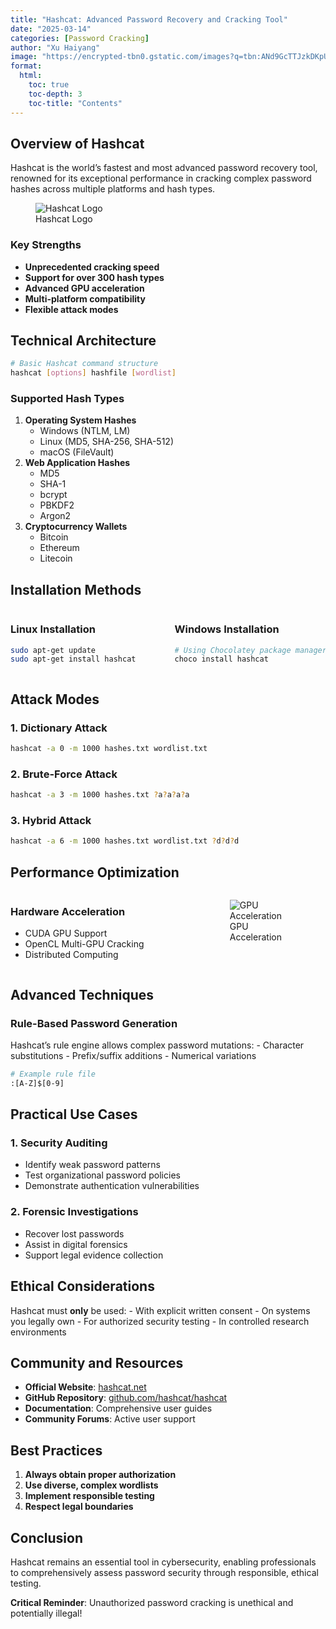 ```yaml
---
title: "Hashcat: Advanced Password Recovery and Cracking Tool"
date: "2025-03-14"
categories: [Password Cracking]
author: "Xu Haiyang"
image: "https://encrypted-tbn0.gstatic.com/images?q=tbn:ANd9GcTTJzkDKpUyJ0aNjvFw4yH0DZGxfTqymkNilA&s"
format:
  html:
    toc: true
    toc-depth: 3
    toc-title: "Contents"
---
```


## Overview of Hashcat

Hashcat is the world's fastest and most advanced password recovery tool, renowned for its exceptional performance in cracking complex password hashes across multiple platforms and hash types.

![Hashcat Logo](https://encrypted-tbn0.gstatic.com/images?q=tbn:ANd9GcTTJzkDKpUyJ0aNjvFw4yH0DZGxfTqymkNilA&s)

### Key Strengths

-   **Unprecedented cracking speed**
-   **Support for over 300 hash types**
-   **Advanced GPU acceleration**
-   **Multi-platform compatibility**
-   **Flexible attack modes**

## Technical Architecture

``` bash
# Basic Hashcat command structure
hashcat [options] hashfile [wordlist]
```

### Supported Hash Types

1.  **Operating System Hashes**
    -   Windows (NTLM, LM)
    -   Linux (MD5, SHA-256, SHA-512)
    -   macOS (FileVault)
2.  **Web Application Hashes**
    -   MD5
    -   SHA-1
    -   bcrypt
    -   PBKDF2
    -   Argon2
3.  **Cryptocurrency Wallets**
    -   Bitcoin
    -   Ethereum
    -   Litecoin

## Installation Methods

::::: columns
::: {.column width="50%"}
### Linux Installation

``` bash
sudo apt-get update
sudo apt-get install hashcat
```
:::

::: {.column width="50%"}
### Windows Installation

``` powershell
# Using Chocolatey package manager
choco install hashcat
```
:::
:::::

## Attack Modes

### 1. Dictionary Attack

``` bash
hashcat -a 0 -m 1000 hashes.txt wordlist.txt
```

### 2. Brute-Force Attack

``` bash
hashcat -a 3 -m 1000 hashes.txt ?a?a?a?a
```

### 3. Hybrid Attack

``` bash
hashcat -a 6 -m 1000 hashes.txt wordlist.txt ?d?d?d
```

## Performance Optimization

::::: columns
::: {.column width="60%"}
### Hardware Acceleration

-   CUDA GPU Support
-   OpenCL Multi-GPU Cracking
-   Distributed Computing
:::

::: {.column width="40%"}
![GPU Acceleration](https://hashcat.net/hashcat/hashcat.png)
:::
:::::

## Advanced Techniques

### Rule-Based Password Generation

Hashcat's rule engine allows complex password mutations: - Character substitutions - Prefix/suffix additions - Numerical variations

``` bash
# Example rule file
:[A-Z]$[0-9]
```

## Practical Use Cases

### 1. Security Auditing

-   Identify weak password patterns
-   Test organizational password policies
-   Demonstrate authentication vulnerabilities

### 2. Forensic Investigations

-   Recover lost passwords
-   Assist in digital forensics
-   Support legal evidence collection

## Ethical Considerations

::: callout-warning
Hashcat must **only** be used: - With explicit written consent - On systems you legally own - For authorized security testing - In controlled research environments
:::

## Community and Resources

-   **Official Website**: [hashcat.net](https://hashcat.net/)
-   **GitHub Repository**: [github.com/hashcat/hashcat](https://github.com/hashcat/hashcat)
-   **Documentation**: Comprehensive user guides
-   **Community Forums**: Active user support

## Best Practices

1.  **Always obtain proper authorization**
2.  **Use diverse, complex wordlists**
3.  **Implement responsible testing**
4.  **Respect legal boundaries**

## Conclusion

Hashcat remains an essential tool in cybersecurity, enabling professionals to comprehensively assess password security through responsible, ethical testing.

::: callout-tip
**Critical Reminder**: Unauthorized password cracking is unethical and potentially illegal!
:::
